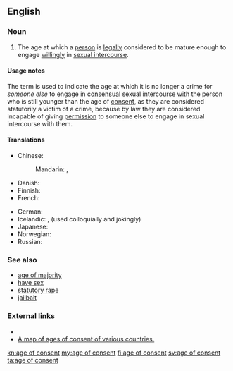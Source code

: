 ==English==

===Noun===
{{en-noun|head=[[age]] [[of]] [[consent]]|ages of consent}}

# {{context|legal|lang=en}} The age at which a [[person]] is [[legally]] considered to be mature enough to engage [[willingly]] in [[sexual intercourse]].

====Usage notes====
The term is used to indicate the age at which it is no longer a crime for ''someone else'' to engage in [[consensual]] sexual intercourse with the person who is still younger than the age of [[consent]], as they are considered statutorily a victim of a crime, because by law they are considered incapable of giving [[permission]] to someone else to engage in sexual intercourse with them.

====Translations====
{{trans-top|an age at which one is legally mature enough to have sex}}
* Chinese:
*: Mandarin: {{t|cmn|同意年齡|sc=Hani}}, {{t|cmn|同意年龄|tr=tóngyì niánlíng|sc=Hani}}
* Danish: {{t-|da|den seksuelle lavalder}}
* Finnish: {{t+|fi|suojaikäraja}}
* French: {{t+|fr|majorité sexuelle|f}}
{{trans-mid}}
* German: {{t-|de|Schutzalter|n}}
* Icelandic: {{t-|is|samræðisaldur|m}}, {{t-|is|lögriðilsaldur|m}} (used colloquially and jokingly)
* Japanese: {{t-|ja|性的同意年齢|tr=せいてきどういねんれい, seiteki dōi nenrei|sc=Jpan}}
* Norwegian: {{t-|no|seksuell lavalder|m}}
* Russian: {{t-|ru|[[возраст]] [[сексуальный|сексуального]] [[согласие|согласия]]|m|tr=vózrast sɛksuálʹnovo soglásija|sc=Cyrl}}
{{trans-bottom}}

===See also===
* [[age of majority]]
* [[have sex]]
* [[statutory rape]]
* [[jailbait]]

===External links===
* {{pedia}}
* [[:File:Age of Consent - Global.svg|A map of ages of consent of various countries.]]

[[kn:age of consent]]
[[my:age of consent]]
[[fi:age of consent]]
[[sv:age of consent]]
[[ta:age of consent]]